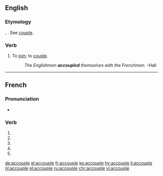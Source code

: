 {{also|accouplé}}
==English==

===Etymology===
{{etyl|fro|en}} {{term|acopler|lang=fro}}, {{etyl|fr|en}} {{term|accoupler|lang=fr}}. See [[couple]].

===Verb===
{{en-verb|accoupl}}

# {{context|rare|lang=en}} To [[join]]; to [[couple]].
#: ''The Englishmen '''accoupled''' themselves with the Frenchmen.'' -Hall<!--which Hall? Hall is a common surname-->

----

==French==

===Pronunciation===
* {{homophones|accouplent|accouples|lang=fr}}

===Verb===
{{fr-verb-form}}

# {{inflection of|accoupler||1|s|pres|indc|lang=fr}}
# {{inflection of|accoupler||3|s|pres|indc|lang=fr}}
# {{inflection of|accoupler||1|s|pres|subj|lang=fr}}
# {{inflection of|accoupler||1|s|pres|subj|lang=fr}}
# {{inflection of|accoupler||2|s|impr|lang=fr}}

[[de:accouple]]
[[el:accouple]]
[[fr:accouple]]
[[ko:accouple]]
[[hy:accouple]]
[[li:accouple]]
[[nl:accouple]]
[[pl:accouple]]
[[ru:accouple]]
[[chr:accouple]]
[[vi:accouple]]